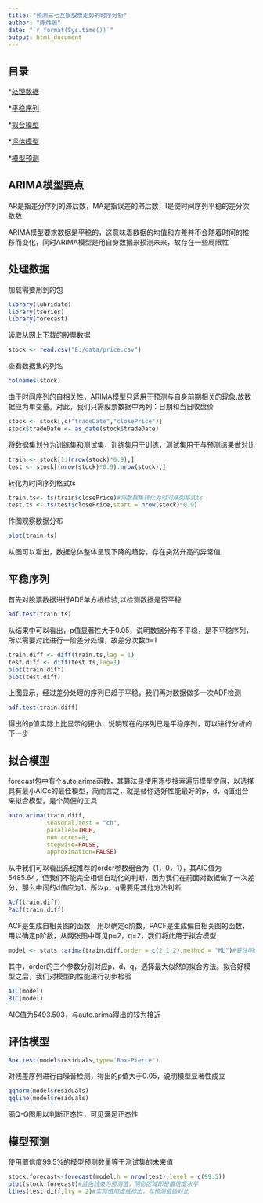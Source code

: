 ---
title: "预测三七互娱股票走势的时序分析"
author: "陈炜锻"
date: "`r format(Sys.time())`"
output: html_document
---

## 目录

*[处理数据]

*[平稳序列]

*[拟合模型]

*[评估模型]

*[模型预测]

## ARIMA模型要点

AR是指差分序列的滞后数，MA是指误差的滞后数，I是使时间序列平稳的差分次数数

ARIMA模型要求数据是平稳的，这意味着数据的均值和方差并不会随着时间的推移而变化，同时ARIMA模型是用自身数据来预测未来，故存在一些局限性

## 处理数据

加载需要用到的包
```{r message=FALSE, warning=FALSE}
library(lubridate)
library(tseries)
library(forecast)
```
读取从网上下载的股票数据
```{r}
stock <- read.csv("E:/data/price.csv")
```
查看数据集的列名
```{r}
colnames(stock)
```
由于时间序列的自相关性，ARIMA模型只适用于预测与自身前期相关的现象,故数据应为单变量。对此，我们只需股票数据中两列：日期和当日收盘价
```{r}
stock <- stock[,c("tradeDate","closePrice")]
stock$tradeDate <- as_date(stock$tradeDate)
```
将数据集划分为训练集和测试集，训练集用于训练，测试集用于与预测结果做对比
```{r}
train <- stock[1:(nrow(stock)*0.9),]
test <- stock[(nrow(stock)*0.9):nrow(stock),]
```
转化为时间序列格式ts
```{r}
train.ts<- ts(train$closePrice)#将数据集转化为时间序列格式ts
test.ts <- ts(test$closePrice,start = nrow(stock)*0.9)
```
作图观察数据分布
```{r}
plot(train.ts)
```

从图可以看出，数据总体整体呈现下降的趋势，存在突然升高的异常值

## 平稳序列
首先对股票数据进行ADF单方根检验,以检测数据是否平稳
```{r}
adf.test(train.ts)
```
从结果中可以看出，p值显著性大于0.05，说明数据分布不平稳，是不平稳序列，所以需要对此进行一阶差分处理，故差分次数d=1
```{r}
train.diff <- diff(train.ts,lag = 1)
test.diff <- diff(test.ts,lag=1)
plot(train.diff)
plot(test.diff)
```

上图显示，经过差分处理的序列已趋于平稳，我们再对数据做多一次ADF检测
```{r}
adf.test(train.diff)
```
得出的p值实际上比显示的更小，说明现在的序列已是平稳序列，可以进行分析的下一步

## 拟合模型
forecast包中有个auto.arima函数，其算法是使用逐步搜索遍历模型空间，以选择具有最小AICc的最佳模型，简而言之，就是替你选好性能最好的p，d，q值组合来拟合模型，是个简便的工具
```{r}
auto.arima(train.diff,
           seasonal.test = "ch",
           parallel=TRUE,
           num.cores=8,
           stepwise=FALSE,
           approximation=FALSE)
```
从中我们可以看出系统推荐的order参数组合为（1，0，1），其AIC值为5485.64，但我们不能完全相信自动化的判断，因为我们在前面对数据做了一次差分，那么中间的d值应为1，所以p，q需要用其他方法判断
```{r}
Acf(train.diff)
Pacf(train.diff)
```

ACF是生成自相关图的函数，用以确定q阶数，PACF是生成偏自相关图的函数，用以确定p阶数，从两张图中可见p=2，q=2，我们将此用于拟合模型
```{r}
model <- stats::arima(train.diff,order = c(2,1,2),method = "ML")#要注明stats包，不然预测时会报错
```
其中，order的三个参数分别对应p，d，q，选择最大似然的拟合方法。拟合好模型之后，我们对模型的性能进行初步检验
```{r}
AIC(model)
BIC(model)
```
AIC值为5493.503，与auto.arima得出的较为接近

## 评估模型
```{r}
Box.test(model$residuals,type="Box-Pierce")
```
对残差序列进行白噪音检测，得出的p值大于0.05，说明模型显著性成立
```{r}
qqnorm(model$residuals)
qqline(model$residuals)
```

画Q-Q图用以判断正态性，可见满足正态性

## 模型预测
使用置信度99.5%的模型预测数量等于测试集的未来值
```{r}
stock.forecast<-forecast(model,h = nrow(test),level = c(99.5))
plot(stock.forecast)#蓝色线条为预测值，阴影区域即是置信度水平
lines(test.diff,lty = 2)#实际值用虚线标出，与预测值做对比
```

